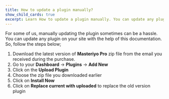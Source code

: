 ```yaml
---
title: How to update a plugin manually?
show_child_cards: true
excerpt: Learn How to update a plugin manually. You can update any plugin on your site with the help of this documentation.
---
```


For some of us, manually updating the plugin sometimes can be a hassle. You can update any plugin on your site with the help of this documentation. So, follow the steps below;

1. Download the latest version of **Masteriyo Pro** zip file from the email you received during the purchase.
2. Go to your **Dashboard** -> **Plugins** -> **Add New**
3. Click on the **Upload Plugin**
4. Choose the zip file you downloaded earlier
5. Click on **Install Now**
6. Click on **Replace current with uploaded** to replace the old version plugin
